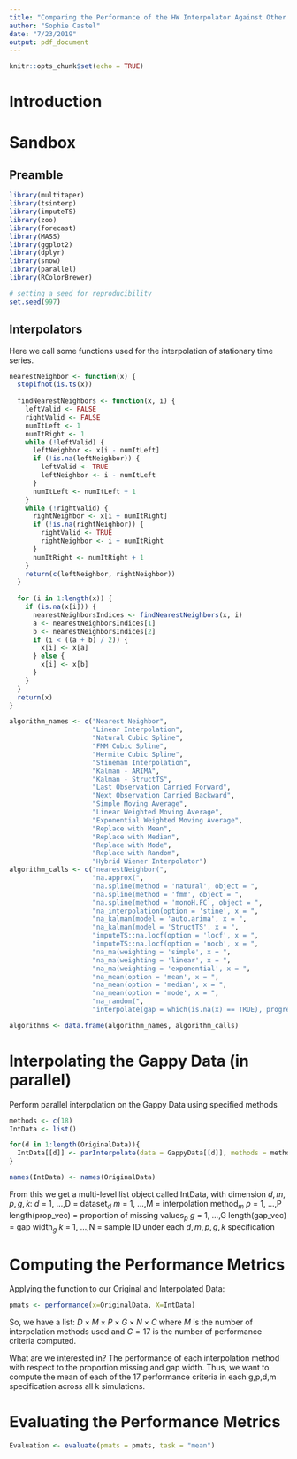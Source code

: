 ```yaml
---
title: "Comparing the Performance of the HW Interpolator Against Other Known Interpolators"
author: "Sophie Castel"
date: "7/23/2019"
output: pdf_document
---
```


```r
knitr::opts_chunk$set(echo = TRUE)
```

# Introduction

# Sandbox

## Preamble

```r
library(multitaper)
library(tsinterp)
library(imputeTS)
library(zoo)
library(forecast)
library(MASS)
library(ggplot2)
library(dplyr)
library(snow)
library(parallel)
library(RColorBrewer)

# setting a seed for reproducibility
set.seed(997)
```


## Interpolators

Here we call some functions used for the interpolation of stationary time series.
```r
nearestNeighbor <- function(x) {
  stopifnot(is.ts(x)) 
  
  findNearestNeighbors <- function(x, i) {
    leftValid <- FALSE
    rightValid <- FALSE 
    numItLeft <- 1
    numItRight <- 1
    while (!leftValid) {
      leftNeighbor <- x[i - numItLeft]
      if (!is.na(leftNeighbor)) {
        leftValid <- TRUE
        leftNeighbor <- i - numItLeft
      }
      numItLeft <- numItLeft + 1
    }
    while (!rightValid) {
      rightNeighbor <- x[i + numItRight]
      if (!is.na(rightNeighbor)) {
        rightValid <- TRUE
        rightNeighbor <- i + numItRight
      }
      numItRight <- numItRight + 1
    }
    return(c(leftNeighbor, rightNeighbor))
  }
  
  for (i in 1:length(x)) {
    if (is.na(x[i])) {
      nearestNeighborsIndices <- findNearestNeighbors(x, i)
      a <- nearestNeighborsIndices[1]
      b <- nearestNeighborsIndices[2]
      if (i < ((a + b) / 2)) {
        x[i] <- x[a]
      } else {
        x[i] <- x[b]
      }
    }
  }
  return(x)
}

algorithm_names <- c("Nearest Neighbor",
                     "Linear Interpolation", 
                     "Natural Cubic Spline",
                     "FMM Cubic Spline", 
                     "Hermite Cubic Spline",
                     "Stineman Interpolation",
                     "Kalman - ARIMA",
                     "Kalman - StructTS",
                     "Last Observation Carried Forward",
                     "Next Observation Carried Backward", 
                     "Simple Moving Average", 
                     "Linear Weighted Moving Average",
                     "Exponential Weighted Moving Average",
                     "Replace with Mean",
                     "Replace with Median", 
                     "Replace with Mode",
                     "Replace with Random",
                     "Hybrid Wiener Interpolator")
algorithm_calls <- c("nearestNeighbor(", 
                     "na.approx(", 
                     "na.spline(method = 'natural', object = ",
                     "na.spline(method = 'fmm', object = ", 
                     "na.spline(method = 'monoH.FC', object = ", 
                     "na_interpolation(option = 'stine', x = ", 
                     "na_kalman(model = 'auto.arima', x = ", 
                     "na_kalman(model = 'StructTS', x = ",
                     "imputeTS::na.locf(option = 'locf', x = ", 
                     "imputeTS::na.locf(option = 'nocb', x = ", 
                     "na_ma(weighting = 'simple', x = ",
                     "na_ma(weighting = 'linear', x = ", 
                     "na_ma(weighting = 'exponential', x = ",
                     "na_mean(option = 'mean', x = ", 
                     "na_mean(option = 'median', x = ",
                     "na_mean(option = 'mode', x = ", 
                     "na_random(",
                     "interpolate(gap = which(is.na(x) == TRUE), progress = FALSE, z = ")

algorithms <- data.frame(algorithm_names, algorithm_calls)
```

# Interpolating the Gappy Data (in parallel)
Perform parallel interpolation on the Gappy Data using specified methods
```r
methods <- c(18)
IntData <- list()

for(d in 1:length(OriginalData)){
  IntData[[d]] <- parInterpolate(data = GappyData[[d]], methods = methods)
}

names(IntData) <- names(OriginalData)
```

From this we get a multi-level list object called IntData, with dimension $d,m,p,g,k$:
$d$ = 1, ...,D = dataset$_d$
$m$ = 1, ...,M = interpolation method$_m$
$p$ = 1, ...,P length(prop_vec) = proportion of missing values$_p$
$g$ = 1, ...,G length(gap_vec) = gap width$_g$
$k$ = 1, ...,N = sample ID under each $d,m,p,g,k$ specification

# Computing the Performance Metrics
Applying the function to our Original and Interpolated Data:
```r
pmats <- performance(x=OriginalData, X=IntData)
```

So, we have a list: $D \times M \times P \times G \times N \times C$ where $M$ is the number of interpolation methods used and $C=17$ is the number of performance criteria computed.

What are we interested in? The performance of each interpolation method with respect to the proportion missing and gap width. 
Thus, we want to compute the mean of each of the 17 performance criteria in each g,p,d,m specification across all k simulations.

# Evaluating the Performance Metrics
```r
Evaluation <- evaluate(pmats = pmats, task = "mean")
```


